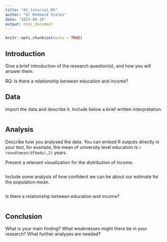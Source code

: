 ```yaml
---
title: "01_tutorial_RS"
author: "Dr Redmond Scales"
date: "2025-09-19"
output: html_document
---
```


```r
knitr::opts_chunk$set(echo = TRUE)
```

## Introduction

Give a brief introduction of the research question(s), and how you will answer them.

RQ: Is there a relationship between education and income?

## Data

Import the data and describe it. Include below a brief written interpretation. 

```r

```

## Analysis

Describe how you analysed the data. You can embed R outputs directly in your text, for example, the mean of university level education is `r round(mean(df$edu),2)` years. 

Present a relevant visualization for the distribution of income. 

```r

```

Include some analysis of how confident we can be about our estimate for the population mean.

```r

```

Is there a relationship between education and income?

```r

```

## Conclusion

What is your main finding? What weaknesses might there be in your research? What further analyses are needed?